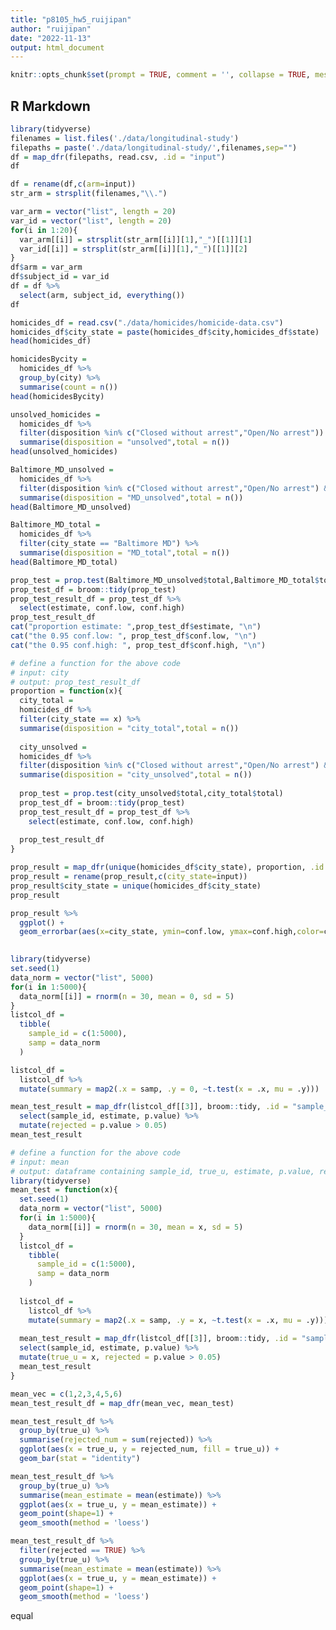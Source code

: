 ```yaml
---
title: "p8105_hw5_ruijipan"
author: "ruijipan"
date: "2022-11-13"
output: html_document
---
```


```r
knitr::opts_chunk$set(prompt = TRUE, comment = '', collapse = TRUE, message = FALSE, warning = FALSE)
```

## R Markdown



```r
library(tidyverse)
filenames = list.files('./data/longitudinal-study')
filepaths = paste('./data/longitudinal-study/',filenames,sep="")
df = map_dfr(filepaths, read.csv, .id = "input")
df
```



```r
df = rename(df,c(arm=input))
str_arm = strsplit(filenames,"\\.")

var_arm = vector("list", length = 20)
var_id = vector("list", length = 20)
for(i in 1:20){
  var_arm[[i]] = strsplit(str_arm[[i]][1],"_")[[1]][1]
  var_id[[i]] = strsplit(str_arm[[i]][1],"_")[[1]][2]
}
df$arm = var_arm
df$subject_id = var_id
df = df %>%
  select(arm, subject_id, everything())
df
```

```r
homicides_df = read.csv("./data/homicides/homicide-data.csv")
homicides_df$city_state = paste(homicides_df$city,homicides_df$state)
head(homicides_df)
```
```r
homicidesBycity = 
  homicides_df %>%
  group_by(city) %>%
  summarise(count = n())
head(homicidesBycity)
```
```r
unsolved_homicides = 
  homicides_df %>%
  filter(disposition %in% c("Closed without arrest","Open/No arrest")) %>%
  summarise(disposition = "unsolved",total = n())
head(unsolved_homicides)
```
```r
Baltimore_MD_unsolved = 
  homicides_df %>%
  filter(disposition %in% c("Closed without arrest","Open/No arrest") & city_state == "Baltimore MD") %>%
  summarise(disposition = "MD_unsolved",total = n())
head(Baltimore_MD_unsolved)
```

```r
Baltimore_MD_total = 
  homicides_df %>%
  filter(city_state == "Baltimore MD") %>%
  summarise(disposition = "MD_total",total = n())
head(Baltimore_MD_total)
```
```r
prop_test = prop.test(Baltimore_MD_unsolved$total,Baltimore_MD_total$total)
prop_test_df = broom::tidy(prop_test)
prop_test_result_df = prop_test_df %>%
  select(estimate, conf.low, conf.high)
prop_test_result_df
cat("proportion estimate: ",prop_test_df$estimate, "\n")
cat("the 0.95 conf.low: ", prop_test_df$conf.low, "\n")
cat("the 0.95 conf.high: ", prop_test_df$conf.high, "\n")
```




```r
# define a function for the above code
# input: city
# output: prop_test_result_df
proportion = function(x){
  city_total = 
  homicides_df %>%
  filter(city_state == x) %>%
  summarise(disposition = "city_total",total = n())
  
  city_unsolved = 
  homicides_df %>%
  filter(disposition %in% c("Closed without arrest","Open/No arrest") & city_state == x) %>%
  summarise(disposition = "city_unsolved",total = n())
  
  prop_test = prop.test(city_unsolved$total,city_total$total)
  prop_test_df = broom::tidy(prop_test)
  prop_test_result_df = prop_test_df %>%
    select(estimate, conf.low, conf.high)
  
  prop_test_result_df
}
```

```r

prop_result = map_dfr(unique(homicides_df$city_state), proportion, .id = "input")
prop_result = rename(prop_result,c(city_state=input))
prop_result$city_state = unique(homicides_df$city_state)
prop_result

```
```r
prop_result %>%
  ggplot() +
  geom_errorbar(aes(x=city_state, ymin=conf.low, ymax=conf.high,color=city_state), position = position_dodge()) + geom_point(aes(x=city_state, y=estimate,color=city_state))
                  
```
```r
library(tidyverse)
set.seed(1)
data_norm = vector("list", 5000)
for(i in 1:5000){
  data_norm[[i]] = rnorm(n = 30, mean = 0, sd = 5) 
}
listcol_df = 
  tibble(
    sample_id = c(1:5000),
    samp = data_norm
  )

listcol_df = 
  listcol_df %>% 
  mutate(summary = map2(.x = samp, .y = 0, ~t.test(x = .x, mu = .y)))

```


```r
mean_test_result = map_dfr(listcol_df[[3]], broom::tidy, .id = "sample_id") %>%
  select(sample_id, estimate, p.value) %>%
  mutate(rejected = p.value > 0.05)
mean_test_result
```

```r
# define a function for the above code
# input: mean
# output: dataframe containing sample_id, true_u, estimate, p.value, rejected
library(tidyverse)
mean_test = function(x){
  set.seed(1)
  data_norm = vector("list", 5000)
  for(i in 1:5000){
    data_norm[[i]] = rnorm(n = 30, mean = x, sd = 5) 
  }
  listcol_df = 
    tibble(
      sample_id = c(1:5000),
      samp = data_norm
    )
  
  listcol_df = 
    listcol_df %>% 
    mutate(summary = map2(.x = samp, .y = x, ~t.test(x = .x, mu = .y)))
  
  mean_test_result = map_dfr(listcol_df[[3]], broom::tidy, .id = "sample_id") %>%
  select(sample_id, estimate, p.value) %>%
  mutate(true_u = x, rejected = p.value > 0.05)
  mean_test_result
}
```


```r
mean_vec = c(1,2,3,4,5,6)
mean_test_result_df = map_dfr(mean_vec, mean_test)
```


```r
mean_test_result_df %>%
  group_by(true_u) %>%
  summarise(rejected_num = sum(rejected)) %>%
  ggplot(aes(x = true_u, y = rejected_num, fill = true_u)) +
  geom_bar(stat = "identity")
```

```r
mean_test_result_df %>%
  group_by(true_u) %>%
  summarise(mean_estimate = mean(estimate)) %>%
  ggplot(aes(x = true_u, y = mean_estimate)) +
  geom_point(shape=1) +
  geom_smooth(method = 'loess')
```
```r
mean_test_result_df %>%
  filter(rejected == TRUE) %>%
  group_by(true_u) %>%
  summarise(mean_estimate = mean(estimate)) %>%
  ggplot(aes(x = true_u, y = mean_estimate)) +
  geom_point(shape=1) +
  geom_smooth(method = 'loess')
```
equal
